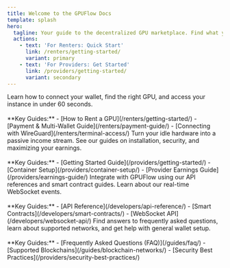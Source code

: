 ```yaml
---
title: Welcome to the GPUFlow Docs
template: splash
hero:
  tagline: Your guide to the decentralized GPU marketplace. Find what you need to get started as a renter, provider, or developer.
  actions:
    - text: 'For Renters: Quick Start'
      link: /renters/getting-started/
      variant: primary
    - text: 'For Providers: Get Started'
      link: /providers/getting-started/
      variant: secondary
---
```



<CardGrid stagger>
	<Card title="Renters" icon="credit-card">
		Learn how to connect your wallet, find the right GPU, and access your instance in under 60 seconds.
		<br /><br />
        **Key Guides:**
        - [How to Rent a GPU](/renters/getting-started/)
        - [Payment & Multi-Wallet Guide](/renters/payment-guide/)
        - [Connecting with WireGuard](/renters/terminal-access/)
	</Card>
	<Card title="Providers" icon="server">
		Turn your idle hardware into a passive income stream. See our guides on installation, security, and maximizing your earnings.
		<br /><br />
        **Key Guides:**
        - [Getting Started Guide](/providers/getting-started/)
        - [Container Setup](/providers/container-setup/)
        - [Provider Earnings Guide](/providers/earnings-guide/)
	</Card>
    <Card title="Developers" icon="code">
		Integrate with GPUFlow using our API references and smart contract guides. Learn about our real-time WebSocket events.
		<br /><br />
        **Key Guides:**
        - [API Reference](/developers/api-reference/)
        - [Smart Contracts](/developers/smart-contracts/)
        - [WebSocket API](/developers/websocket-api/)
	</Card>
    <Card title="General Guides" icon="book-open">
		Find answers to frequently asked questions, learn about supported networks, and get help with general wallet setup.
		<br /><br />
        **Key Guides:**
        - [Frequently Asked Questions (FAQ)](/guides/faq/)
        - [Supported Blockchains](/guides/blockchain-networks/)
        - [Security Best Practices](/providers/security-best-practices/)
	</Card>
</CardGrid>
